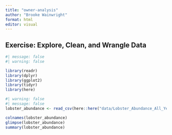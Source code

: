 ```yaml
---
title: "owner-analysis"
author: "Brooke Wainwright"
format: html
editor: visual
---
```


## Exercise: Explore, Clean, and Wrangle Data

```r
#| message: false
#| warning: false

library(readr)
library(dplyr)
library(ggplot2)
library(tidyr)
library(here)
```

```r
#| warning: false
#| message: false
lobster_abundance <- read_csv(here::here("data/Lobster_Abundance_All_Years_20220829.csv"))

colnames(lobster_abundance)
glimpse(lobster_abundance)
summary(lobster_abundance)
```


